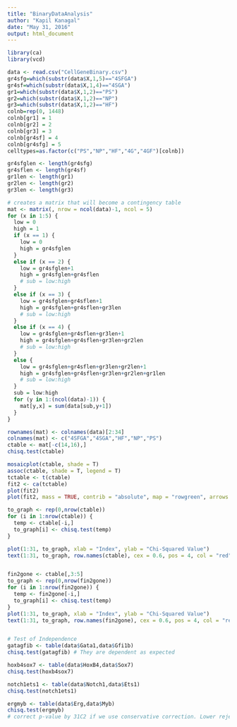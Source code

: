 ```yaml
---
title: "BinaryDataAnalysis"
author: "Kapil Kanagal"
date: "May 31, 2016"
output: html_document
---
```


```r
library(ca)
library(vcd)

data <- read.csv("CellGeneBinary.csv")
gr4sfg=which(substr(data$X,1,5)=="4SFGA")
gr4sf=which(substr(data$X,1,4)=="4SGA")
gr1=which(substr(data$X,1,2)=="PS")
gr2=which(substr(data$X,1,2)=="NP")
gr3=which(substr(data$X,1,2)=="HF")
colnb=rep(0, 1448)
colnb[gr1] = 1
colnb[gr2] = 2
colnb[gr3] = 3
colnb[gr4sf] = 4
colnb[gr4sfg] = 5
celltypes=as.factor(c("PS","NP","HF","4G","4GF")[colnb])

gr4sfglen <- length(gr4sfg)
gr4sflen <- length(gr4sf)
gr1len <- length(gr1)
gr2len <- length(gr2)
gr3len <- length(gr3)

# creates a matrix that will become a contingency table
mat <- matrix(, nrow = ncol(data)-1, ncol = 5)
for (x in 1:5) {
  low = 0
  high = 1
  if (x == 1) { 
    low = 0
    high = gr4sfglen
  }
  else if (x == 2) {
    low = gr4sfglen+1
    high = gr4sfglen+gr4sflen
    # sub = low:high
  }
  else if (x == 3) {
    low = gr4sfglen+gr4sflen+1
    high = gr4sfglen+gr4sflen+gr3len
    # sub = low:high
  }
  else if (x == 4) {
    low = gr4sfglen+gr4sflen+gr3len+1
    high = gr4sfglen+gr4sflen+gr3len+gr2len
    # sub = low:high
  }
  else {
    low = gr4sfglen+gr4sflen+gr3len+gr2len+1
    high = gr4sfglen+gr4sflen+gr3len+gr2len+gr1len
    # sub = low:high
  }
  sub = low:high
  for (y in 1:(ncol(data)-1)) {
    mat[y,x] = sum(data[sub,y+1])
  }
}

rownames(mat) <- colnames(data)[2:34]
colnames(mat) <- c("4SFGA","4SGA","HF","NP","PS")
ctable <- mat[-c(14,16),]
chisq.test(ctable)

mosaicplot(ctable, shade = T)
assoc(ctable, shade = T, legend = T)
tctable <- t(ctable)
fit2 <- ca(tctable)
plot(fit2)
plot(fit2, mass = TRUE, contrib = "absolute", map = "rowgreen", arrows = c(FALSE, TRUE))

to_graph <- rep(0,nrow(ctable))
for (i in 1:nrow(ctable)) {
  temp <- ctable[-i,]
  to_graph[i] <- chisq.test(temp)
}

plot(1:31, to_graph, xlab = "Index", ylab = "Chi-Squared Value")
text(1:31, to_graph, row.names(ctable), cex = 0.6, pos = 4, col = "red")


fin2gone <- ctable[,3:5]
to_graph <- rep(0,nrow(fin2gone))
for (i in 1:nrow(fin2gone)) {
  temp <- fin2gone[-i,]
  to_graph[i] <- chisq.test(temp)
}
plot(1:31, to_graph, xlab = "Index", ylab = "Chi-Squared Value")
text(1:31, to_graph, row.names(fin2gone), cex = 0.6, pos = 4, col = "red")


# Test of Independence
gatagfib <- table(data$Gata1,data$Gfi1b)
chisq.test(gatagfib) # They are dependent as expected

hoxb4sox7 <- table(data$HoxB4,data$Sox7)
chisq.test(hoxb4sox7)

notch1ets1 <- table(data$Notch1,data$Ets1)
chisq.test(notch1ets1)

ergmyb <- table(data$Erg,data$Myb)
chisq.test(ergmyb)
# correct p-value by 31C2 if we use conservative correction. Lower rejection rate
```
